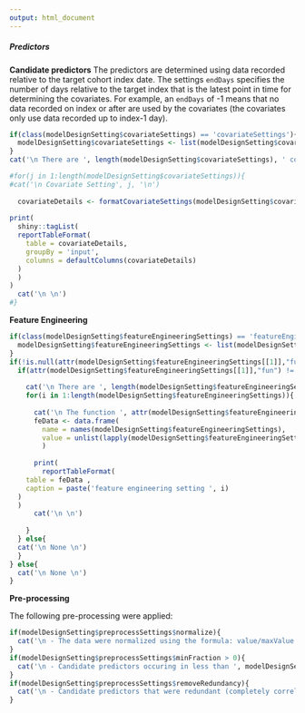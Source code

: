 ```yaml
---
output: html_document
---
```

  
##### Predictors

**Candidate predictors**
The predictors are determined using data recorded relative to the target cohort index date.  The settings `endDays` specifies the number of days relative to the target index that is the latest point in time for determining the covariates.  For example, an `endDays` of -1 means that no data recorded on index or after are used by the covariates (the covariates only use data recorded up to index-1 day).

```r
if(class(modelDesignSetting$covariateSettings) == 'covariateSettings'){
  modelDesignSetting$covariateSettings <- list(modelDesignSetting$covariateSettings)
}
cat('\n There are ', length(modelDesignSetting$covariateSettings), ' covariate settings. \n')

#for(j in 1:length(modelDesignSetting$covariateSettings)){
#cat('\n Covariate Setting', j, '\n')
  
  covariateDetails <- formatCovariateSettings(modelDesignSetting$covariateSettings)
  
print(
  shiny::tagList(
  reportTableFormat(
    table = covariateDetails, 
    groupBy = 'input',
    columns = defaultColumns(covariateDetails)
  )
  )
)
  cat('\n \n')
#}
```

**Feature Engineering**
```r
if(class(modelDesignSetting$featureEngineeringSettings) == 'featureEngineeringSettings'){
  modelDesignSetting$featureEngineeringSettings <- list(modelDesignSetting$featureEngineeringSettings)
}
if(!is.null(attr(modelDesignSetting$featureEngineeringSettings[[1]],"fun"))){
  if(attr(modelDesignSetting$featureEngineeringSettings[[1]],"fun") != 'sameData'){
  
    cat('\n There are ', length(modelDesignSetting$featureEngineeringSettings), ' feature engineering settings. \n')
    for(i in 1:length(modelDesignSetting$featureEngineeringSettings)){
  
      cat('\n The function ', attr(modelDesignSetting$featureEngineeringSettings[[i]],"fun"), ' with inputs: \n')
      feData <- data.frame(
        name = names(modelDesignSetting$featureEngineeringSettings), 
        value = unlist(lapply(modelDesignSetting$featureEngineeringSettings, function(x) paste(x, sep = '', collapse='-')))
        )
  
      print(
        reportTableFormat(
    table = feData , 
    caption = paste('feature engineering setting ', i)
  )
  )
      cat('\n \n')
  
    }
  } else{
  cat('\n None \n')  
  }
} else{
  cat('\n None \n')  
}
```

**Pre-processing**

The following pre-processing were applied:


```r
if(modelDesignSetting$preprocessSettings$normalize){
  cat('\n - The data were normalized using the formula: value/maxValue . \n')
}
if(modelDesignSetting$preprocessSettings$minFraction > 0){
  cat('\n - Candidate predictors occuring in less than ', modelDesignSetting$preprocessSettings$minFraction*100,'\\% of patients in the target population were removed. \n')
}
if(modelDesignSetting$preprocessSettings$removeRedundancy){
  cat('\n - Candidate predictors that were redundant (completely correlated with another predictor) were removed.  When two predictors are completely correlated, the most common predictor is removed.  For example, if 60\\% of the target population were male and 40\\% were female, then the male gender predictor would be removed since it is redundant and more common. \n')
}
```